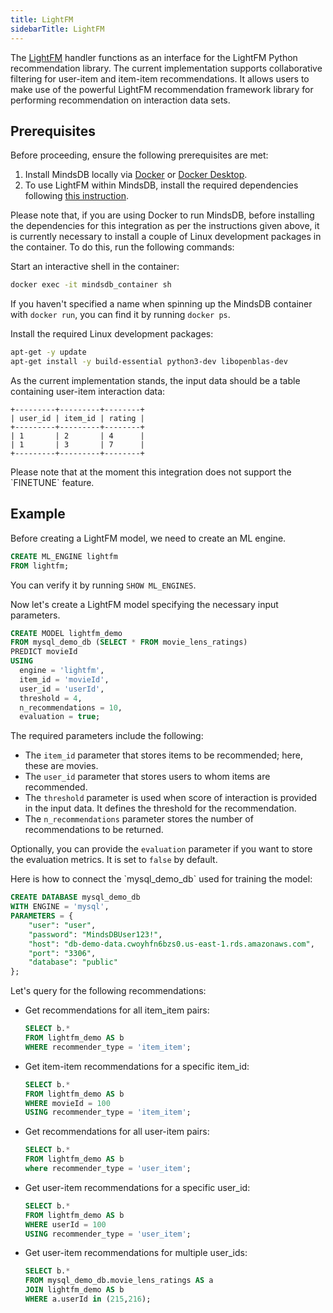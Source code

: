```yaml
---
title: LightFM
sidebarTitle: LightFM
---
```


The [LightFM](https://github.com/lyst/lightfm) handler functions as an interface for the LightFM Python recommendation library. The current implementation supports collaborative filtering for user-item and item-item recommendations. It allows users to make use of the powerful LightFM recommendation framework library for performing recommendation on interaction data sets.

## Prerequisites

Before proceeding, ensure the following prerequisites are met:

1. Install MindsDB locally via [Docker](/setup/self-hosted/docker) or [Docker Desktop](/setup/self-hosted/docker-desktop).
2. To use LightFM within MindsDB, install the required dependencies following [this instruction](/setup/self-hosted/docker#install-dependencies).

<Tip>
Please note that, if you are using Docker to run MindsDB, before installing the dependencies for this integration as per the instructions given above, it is currently necessary to install a couple of Linux development packages in the container. To do this, run the following commands:

Start an interactive shell in the container:
```bash
docker exec -it mindsdb_container sh
```
If you haven't specified a name when spinning up the MindsDB container with `docker run`, you can find it by running `docker ps`.

Install the required Linux development packages:
```bash
apt-get -y update
apt-get install -y build-essential python3-dev libopenblas-dev
``` 
</Tip>

As the current implementation stands, the input data should be a table containing user-item interaction data:

```
+---------+---------+--------+
| user_id | item_id | rating |
+---------+---------+--------+
| 1       | 2       | 4      |
| 1       | 3       | 7      |
+---------+---------+--------+
```

<Note>
Please note that at the moment this integration does not support the `FINETUNE` feature.
</Note>

## Example

Before creating a LightFM model, we need to create an ML engine.

```sql
CREATE ML_ENGINE lightfm
FROM lightfm;
```

You can verify it by running `SHOW ML_ENGINES`.

Now let's create a LightFM model specifying the necessary input parameters.

```sql
CREATE MODEL lightfm_demo
FROM mysql_demo_db (SELECT * FROM movie_lens_ratings)
PREDICT movieId
USING
  engine = 'lightfm',
  item_id = 'movieId',
  user_id = 'userId',
  threshold = 4,
  n_recommendations = 10,
  evaluation = true;
```

The required parameters include the following:

- The `item_id` parameter that stores items to be recommended; here, these are movies.
- The `user_id` parameter that stores users to whom items are recommended.
- The `threshold` parameter is used when score of interaction is provided in the input data. It defines the threshold for the recommendation.
- The `n_recommendations` parameter stores the number of recommendations to be returned.

Optionally, you can provide the `evaluation` parameter if you want to store the evaluation metrics. It is set to `false` by default.

<Tip>
Here is how to connect the `mysql_demo_db` used for training the model:

```sql
CREATE DATABASE mysql_demo_db
WITH ENGINE = 'mysql',
PARAMETERS = {
    "user": "user",
    "password": "MindsDBUser123!",
    "host": "db-demo-data.cwoyhfn6bzs0.us-east-1.rds.amazonaws.com",
    "port": "3306",
    "database": "public"
};
```
</Tip>

Let's query for the following recommendations:

- Get recommendations for all item_item pairs:

    ```sql
    SELECT b.*
    FROM lightfm_demo AS b
    WHERE recommender_type = 'item_item';
    ```

- Get item-item recommendations for a specific item_id:

    ```sql
    SELECT b.*
    FROM lightfm_demo AS b
    WHERE movieId = 100
    USING recommender_type = 'item_item';
    ```

- Get recommendations for all user-item pairs:

    ```sql
    SELECT b.*
    FROM lightfm_demo AS b
    where recommender_type = 'user_item';
    ```

- Get user-item recommendations for a specific user_id:

    ```sql
    SELECT b.*
    FROM lightfm_demo AS b
    WHERE userId = 100
    USING recommender_type = 'user_item';
    ```

- Get user-item recommendations for multiple user_ids:

    ```sql
    SELECT b.*
    FROM mysql_demo_db.movie_lens_ratings AS a
    JOIN lightfm_demo AS b
    WHERE a.userId in (215,216);
    ```
